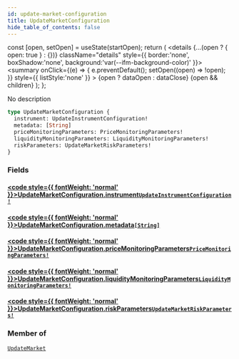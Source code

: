 ```yaml
---
id: update-market-configuration
title: UpdateMarketConfiguration
hide_table_of_contents: false
---
```







  const [open, setOpen] = useState(startOpen);
  return (
    <details {...(open ? { open: true } : {})} className="details" style={{ border:'none', boxShadow:'none', background:'var(--ifm-background-color)' }}>
      <summary
        onClick={(e) => {
          e.preventDefault();
          setOpen((open) => !open);
        }}
        style={{ listStyle:'none' }}
      >
      {open ? dataOpen : dataClose}
      </summary>
      {open && children}
    </details>
  );
};




No description


```graphql
type UpdateMarketConfiguration {
  instrument: UpdateInstrumentConfiguration!
  metadata: [String]
  priceMonitoringParameters: PriceMonitoringParameters!
  liquidityMonitoringParameters: LiquidityMonitoringParameters!
  riskParameters: UpdateMarketRiskParameters!
}
```


### Fields

#### [<code style={{ fontWeight: 'normal' }}>UpdateMarketConfiguration.<b>instrument</b></code>](#)<Bullet />[`UpdateInstrumentConfiguration!`](/testnet/api/graphql/objects/update-instrument-configuration) <Badge class="secondary" text="non-null"/> <Badge class="secondary" text="object"/>
> 
> 

#### [<code style={{ fontWeight: 'normal' }}>UpdateMarketConfiguration.<b>metadata</b></code>](#)<Bullet />[`[String]`](/testnet/api/graphql/scalars/string) <Badge class="secondary" text="list"/> <Badge class="secondary" text="scalar"/>
> 
> 

#### [<code style={{ fontWeight: 'normal' }}>UpdateMarketConfiguration.<b>priceMonitoringParameters</b></code>](#)<Bullet />[`PriceMonitoringParameters!`](/testnet/api/graphql/objects/price-monitoring-parameters) <Badge class="secondary" text="non-null"/> <Badge class="secondary" text="object"/>
> 
> 

#### [<code style={{ fontWeight: 'normal' }}>UpdateMarketConfiguration.<b>liquidityMonitoringParameters</b></code>](#)<Bullet />[`LiquidityMonitoringParameters!`](/testnet/api/graphql/objects/liquidity-monitoring-parameters) <Badge class="secondary" text="non-null"/> <Badge class="secondary" text="object"/>
> 
> 

#### [<code style={{ fontWeight: 'normal' }}>UpdateMarketConfiguration.<b>riskParameters</b></code>](#)<Bullet />[`UpdateMarketRiskParameters!`](/testnet/api/graphql/unions/update-market-risk-parameters) <Badge class="secondary" text="non-null"/> <Badge class="secondary" text="union"/>
> 
> 



### Member of

[`UpdateMarket`](/testnet/api/graphql/objects/update-market)  <Badge class="secondary" text="object"/>

